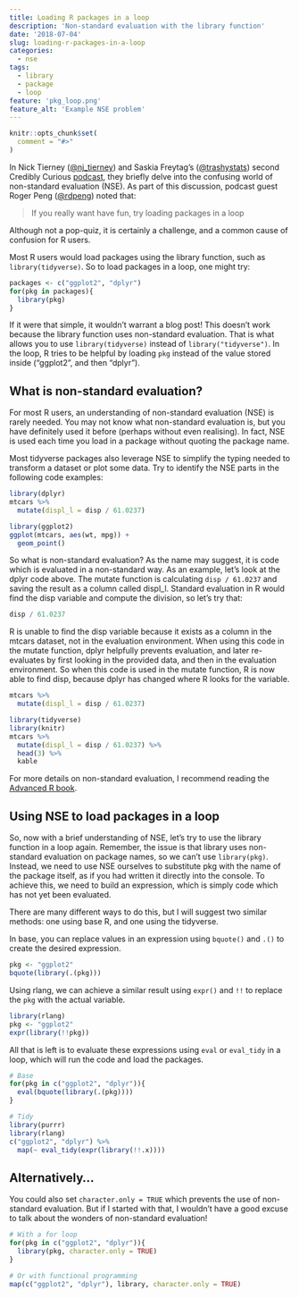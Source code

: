 ```yaml
---
title: Loading R packages in a loop
description: 'Non-standard evaluation with the library function'
date: '2018-07-04'
slug: loading-r-packages-in-a-loop
categories:
  - nse
tags:
  - library
  - package
  - loop
feature: 'pkg_loop.png'
feature_alt: 'Example NSE problem'
---
```

```r
knitr::opts_chunk$set(
  comment = "#>"
)
```

In Nick Tierney ([\@nj_tierney](https://twitter.com/nj_tierney)) and Saskia Freytag's ([\@trashystats](https://twitter.com/trashystats)) second Credibly Curious [podcast](https://soundcloud.com/crediblycurious/2-episode-the-tidyverse), they briefly delve into the confusing world of non-standard evaluation (NSE). As part of this discussion, podcast guest Roger Peng ([\@rdpeng](https://twitter.com/rdpeng)) noted that:

> If you really want have fun, try loading packages in a loop

Although not a pop-quiz, it is certainly a challenge, and a common cause of confusion for R users.

Most R users would load packages using the library function, such as `library(tidyverse)`. So to load packages in a loop, one might try:

```r
packages <- c("ggplot2", "dplyr")
for(pkg in packages){
  library(pkg)
}
```

If it were that simple, it wouldn't warrant a blog post! This doesn't work because the library function uses non-standard evaluation. That is what allows you to use `library(tidyverse)` instead of `library("tidyverse")`. In the loop, R tries to be helpful by loading `pkg` instead of the value stored inside ("ggplot2", and then "dplyr").

## What is non-standard evaluation?

For most R users, an understanding of non-standard evaluation (NSE) is rarely needed. You may not know what non-standard evaluation is, but you have definitely used it before (perhaps without even realising). In fact, NSE is used each time you load in a package without quoting the package name.

Most tidyverse packages also leverage NSE to simplify the typing needed to transform a dataset or plot some data. Try to identify the NSE parts in the following code examples:

```r
library(dplyr)
mtcars %>%
  mutate(displ_l = disp / 61.0237)
```

```r
library(ggplot2)
ggplot(mtcars, aes(wt, mpg)) +
  geom_point()
```

So what is non-standard evaluation? As the name may suggest, it is code which is evaluated in a non-standard way. As an example, let's look at the dplyr code above. The mutate function is calculating `disp / 61.0237` and saving the result as a column called displ_l. Standard evaluation in R would find the disp variable and compute the division, so let's try that:
```r
disp / 61.0237
```

R is unable to find the disp variable because it exists as a column in the mtcars dataset, not in the evaluation environment. When using this code in the mutate function, dplyr helpfully prevents evaluation, and later re-evaluates by first looking in the provided data, and then in the evaluation environment. So when this code is used in the mutate function, R is now able to find disp, because dplyr has changed where R looks for the variable.
```r
mtcars %>%
  mutate(displ_l = disp / 61.0237)
```
```r
library(tidyverse)
library(knitr)
mtcars %>%
  mutate(displ_l = disp / 61.0237) %>%
  head(3) %>%
  kable
```

For more details on non-standard evaluation, I recommend reading the [Advanced R book](http://adv-r.had.co.nz/Computing-on-the-language.html).

## Using NSE to load packages in a loop

So, now with a brief understanding of NSE, let's try to use the library function in a loop again. Remember, the issue is that library uses non-standard evaluation on package names, so we can't use `library(pkg)`. Instead, we need to use NSE ourselves to substitute pkg with the name of the package itself, as if you had written it directly into the console. To achieve this, we need to build an expression, which is simply code which has not yet been evaluated. 

There are many different ways to do this, but I will suggest two similar methods: one using base R, and one using the tidyverse.

In base, you can replace values in an expression using `bquote()` and `.()` to create the desired expression.

```r
pkg <- "ggplot2"
bquote(library(.(pkg)))
```

Using rlang, we can achieve a similar result using `expr()` and `!!` to replace the `pkg` with the actual variable.
```r
library(rlang)
pkg <- "ggplot2"
expr(library(!!pkg))
```

All that is left is to evaluate these expressions using `eval` or `eval_tidy` in a loop, which will run the code and load the packages.

```r
# Base
for(pkg in c("ggplot2", "dplyr")){
  eval(bquote(library(.(pkg))))
}

# Tidy
library(purrr)
library(rlang)
c("ggplot2", "dplyr") %>%
  map(~ eval_tidy(expr(library(!!.x))))
```

## Alternatively...
You could also set `character.only = TRUE` which prevents the use of non-standard evaluation. But if I started with that, I wouldn't have a good excuse to talk about the wonders of non-standard evaluation!

```r
# With a for loop
for(pkg in c("ggplot2", "dplyr")){
  library(pkg, character.only = TRUE)
}

# Or with functional programming
map(c("ggplot2", "dplyr"), library, character.only = TRUE)
```

